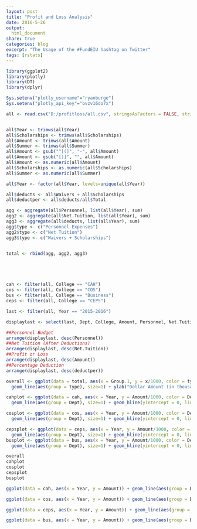 ```yaml
---
layout: post
title: "Profit and Loss Analysis"
date: 2016-5-26
output:
  html_document
share: true
categories: blog
excerpt: "The Usage of the #FundEIU hashtag on Twitter"
tags: [rstats]
---
```





```r
library(ggplot2)
library(plotly)
library(DT)
library(dplyr)

Sys.setenv("plotly_username"="ryanburge")
Sys.setenv("plotly_api_key"="bvzv16do7x")

all <- read.csv("D:/profitloss/all.csv", stringsAsFactors = FALSE, strip.white = TRUE)


all$Year <- trimws(all$Year)
all$Scholarships <- trimws(all$Scholarships)
all$Amount <- trimws(all$Amount)
all$Summer <- trimws(all$Summer)
all$Amount <- gsub("^[(]", "-", all$Amount)
all$Amount <- gsub("[)]", "", all$Amount)
all$Amount <- as.numeric(all$Amount)
all$Scholarships <- as.numeric(all$Scholarships)
all$Summer <- as.numeric(all$Summer)

all$Year <- factor(all$Year, levels=unique(all$Year))

all$deducts <- all$Waivers + all$Scholarships
all$deductper <- all$deducts/all$Total

agg <- aggregate(all$Personnel, list(all$Year), sum)
agg2 <- aggregate(all$Net.Tuition, list(all$Year), sum)
agg3 <- aggregate(all$deducts, list(all$Year), sum)
agg$type <- c("Personnel Expenses")
agg2$type <- c("Net Tuition")
agg3$type <- c("Waivers + Scholarships")


total <- rbind(agg, agg2, agg3)





cah <- filter(all, College == "CAH")
cos <- filter(all, College == "COS")
bus <- filter(all, College == "Business")
ceps <- filter(all, College == "CEPS")

last <- filter(all, Year == "2015-2016")

displaylast <- select(last, Dept, College, Amount, Personnel, Net.Tuition, deductper)

```

```r
##Personnel Budget
arrange(displaylast, desc(Personnel))
##Net Tuition (After Deductions)
arrange(displaylast, desc(Net.Tuition))
##Profit or Loss
arrange(displaylast, desc(Amount))
##Percentage Deduction
arrange(displaylast, desc(deductper))
```

```r
overall <- ggplot(data = total, aes(x = Group.1, y = x/1000, color = type, label = type)) +
  geom_line(aes(group = type), size=1) + ylab("Dollar Amount (in thousands)") + xlab("Academic Year") + ggtitle("Overall Trends")

cahplot <- ggplot(data = cah, aes(x = Year, y = Amount/1000, color = Dept, label = Dept)) +
  geom_line(aes(group = Dept), size=1) + geom_hline(yintercept = 0, linetype = "longdash") + ylab("Profit/Loss (in thousands)") + ggtitle("College Arts and Humanities")

cosplot <- ggplot(data = cos, aes(x = Year, y = Amount/1000, color = Dept, label = Dept)) +
  geom_line(aes(group = Dept), size=1) + geom_hline(yintercept = 0, linetype = "longdash") + ylab("Profit/Loss (in thousands)") + ggtitle("College of Science")

cepsplot <- ggplot(data = ceps, aes(x = Year, y = Amount/1000, color = Dept, label = Dept)) +
  geom_line(aes(group = Dept), size=1) + geom_hline(yintercept = 0, linetype = "longdash") + ylab("Profit/Loss (in thousands)")+ ggtitle("College of Education and Professional studies")
busplot <- ggplot(data = bus, aes(x = Year, y = Amount/1000, color = Dept, label = Dept)) +
  geom_line(aes(group = Dept), size=1) + geom_hline(yintercept = 0, linetype = "longdash") + ylab("Profit/Loss (in thousands)")+ ggtitle("College of Business")

```

```r
overall
cahplot
cosplot
cepsplot
busplot
```

```r
ggplot(data = cah, aes(x = Year, y = Amount)) + geom_line(aes(group = Dept)) + theme(axis.text.x = element_text(angle = 90)) + facet_wrap(~Dept) + ylab("Total Expenses") + geom_hline(yintercept = 0, linetype = "longdash") + ggtitle("College Arts and Humanities")

ggplot(data = cos, aes(x = Year, y = Amount)) + geom_line(aes(group = Dept)) + theme(axis.text.x = element_text(angle = 90)) + facet_wrap(~Dept) + ylab("Total Expenses") + geom_hline(yintercept = 0, linetype = "longdash") + ggtitle("College of Science")

ggplot(data = ceps, aes(x = Year, y = Amount)) + geom_line(aes(group = Dept)) + theme(axis.text.x = element_text(angle = 90)) + facet_wrap(~Dept) + ylab("Total Expenses") + geom_hline(yintercept = 0, linetype = "longdash") + ggtitle("College of Education and Professional studies")

ggplot(data = bus, aes(x = Year, y = Amount)) + geom_line(aes(group = Dept)) + theme(axis.text.x = element_text(angle = 90)) + facet_wrap(~Dept) + ylab("Total Expenses") + geom_hline(yintercept = 0, linetype = "longdash") + ggtitle("College of Business")
```